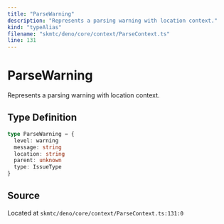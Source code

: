 ```yaml
---
title: "ParseWarning"
description: "Represents a parsing warning with location context."
kind: "typeAlias"
filename: "skmtc/deno/core/context/ParseContext.ts"
line: 131
---
```


# ParseWarning

Represents a parsing warning with location context.

## Type Definition

```typescript
type ParseWarning = {
  level: warning
  message: string
  location: string
  parent: unknown
  type: IssueType
}
```

## Source

Located at `skmtc/deno/core/context/ParseContext.ts:131:0`
